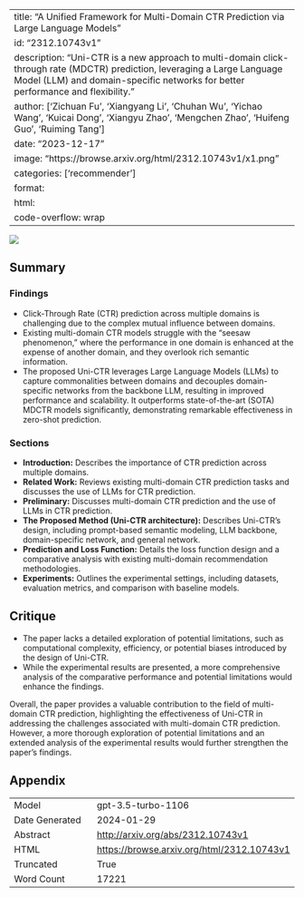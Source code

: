 
---
title: "A Unified Framework for Multi-Domain CTR Prediction via Large Language Models"
id: "2312.10743v1"
description: "Uni-CTR is a new approach to multi-domain click-through rate (MDCTR) prediction, leveraging a Large Language Model (LLM) and domain-specific networks for better performance and flexibility."
author: ['Zichuan Fu', 'Xiangyang Li', 'Chuhan Wu', 'Yichao Wang', 'Kuicai Dong', 'Xiangyu Zhao', 'Mengchen Zhao', 'Huifeng Guo', 'Ruiming Tang']
date: "2023-12-17"
image: "https://browse.arxiv.org/html/2312.10743v1/x1.png"
categories: ['recommender']
format:
  html:
    code-overflow: wrap
---

![](https://browse.arxiv.org/html/2312.10743v1/x1.png)

## Summary

### Findings
- Click-Through Rate (CTR) prediction across multiple domains is challenging due to the complex mutual influence between domains.
- Existing multi-domain CTR models struggle with the "seesaw phenomenon," where the performance in one domain is enhanced at the expense of another domain, and they overlook rich semantic information.
- The proposed Uni-CTR leverages Large Language Models (LLMs) to capture commonalities between domains and decouples domain-specific networks from the backbone LLM, resulting in improved performance and scalability. It outperforms state-of-the-art (SOTA) MDCTR models significantly, demonstrating remarkable effectiveness in zero-shot prediction.

### Sections
- **Introduction:** Describes the importance of CTR prediction across multiple domains.
- **Related Work:** Reviews existing multi-domain CTR prediction tasks and discusses the use of LLMs for CTR prediction.
- **Preliminary:** Discusses multi-domain CTR prediction and the use of LLMs in CTR prediction.
- **The Proposed Method (Uni-CTR architecture):** Describes Uni-CTR's design, including prompt-based semantic modeling, LLM backbone, domain-specific network, and general network.
- **Prediction and Loss Function:** Details the loss function design and a comparative analysis with existing multi-domain recommendation methodologies.
- **Experiments:** Outlines the experimental settings, including datasets, evaluation metrics, and comparison with baseline models.

## Critique
- The paper lacks a detailed exploration of potential limitations, such as computational complexity, efficiency, or potential biases introduced by the design of Uni-CTR.
- While the experimental results are presented, a more comprehensive analysis of the comparative performance and potential limitations would enhance the findings.

Overall, the paper provides a valuable contribution to the field of multi-domain CTR prediction, highlighting the effectiveness of Uni-CTR in addressing the challenges associated with multi-domain CTR prediction. However, a more thorough exploration of potential limitations and an extended analysis of the experimental results would further strengthen the paper's findings.

## Appendix

|          |          |
|----------|----------|
| Model     | gpt-3.5-turbo-1106       |
| Date Generated     | 2024-01-29       |
| Abstract | [http://arxiv.org/abs/2312.10743v1](http://arxiv.org/abs/2312.10743v1)        |
| HTML     | [https://browse.arxiv.org/html/2312.10743v1](https://browse.arxiv.org/html/2312.10743v1)       |
| Truncated       | True       |
| Word Count       | 17221       |